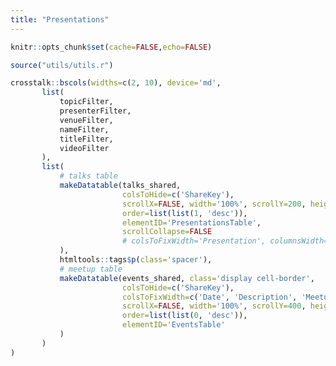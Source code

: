 ```yaml
---
title: "Presentations"
---
```


```r
knitr::opts_chunk$set(cache=FALSE,echo=FALSE)
```

```r
source("utils/utils.r")
```

```r
crosstalk::bscols(widths=c(2, 10), device='md',
       list(
           topicFilter,
           presenterFilter,
           venueFilter,
           nameFilter,
           titleFilter,
           videoFilter
       ),
       list(
           # talks table
           makeDatatable(talks_shared, 
                         colsToHide=c('ShareKey'), 
                         scrollX=FALSE, width='100%', scrollY=200, height=200,
                         order=list(list(1, 'desc')),
                         elementID='PresentationsTable',
                         scrollCollapse=FALSE
                         # colsToFixWidth='Presentation', columnsWidth='100px'
           ),
           htmltools::tags$p(class='spacer'),
           # meetup table
           makeDatatable(events_shared, class='display cell-border',
                         colsToHide=c('ShareKey'),
                         colsToFixWidth=c('Date', 'Description', 'Meetup', 'Speakers', 'Video'), columnsWidth='35px',
                         scrollX=FALSE, width='100%', scrollY=400, height=400,
                         order=list(list(0, 'desc')),
                         elementID='EventsTable'
           )
       )
)
```
